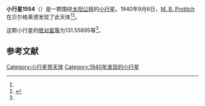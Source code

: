 {{Infobox planet
| bgcolour = #FFFFC0
| name = 1554 Yugoslavia
| symbol = 
| image = 
| caption = 
| discovery = yes
| discovery_ref = 
| discoverer = [[M._B._Protitch|M. B. Protitch]]
| discovery_site = [[贝尔格莱德|贝尔格莱德]] 
| discovered = 1940年9月6日
| designations = yes
| mp_name = 
| named_after = 
| alt_names = 1940 RE/ 1932 YA / 1935 JN / 1936 UH / 1948 MH
| mp_category = [[主带小行星|主带小行星]]
| orbit_ref = <ref name="a">[http://ssd.jpl.nasa.gov/sbdb.cgi?sstr=1554 1554 Yugoslavia] {{Wayback|url=http://ssd.jpl.nasa.gov/sbdb.cgi?sstr=1554 |date=20210717070932 }}，小行星數據庫瀏覽器（JPL Small-Body Database Browser）－[[美国国家航空航天局|美国国家航空航天局]]喷气推进实验室</ref>
| epoch = 2456400.5 (2013年4月18日更新)
| aphelion = {{convert|3.1445315|AU|km|3|abbr=on|lk=out}}
| perihelion = {{convert|2.0964797|AU|km|3|abbr=on}}
| semimajor = {{convert|2.6205056|AU|km|3|abbr=on}}
| eccentricity = 0.1999713
| period = 1549.444651 [[日|日]]<br />4.24[[儒略年|儒略年]]
| avg_speed = 
| inclination = 12.15120
| asc_node = 217.28575
| mean_anomaly = 
| arg_peri = 131.55895
| satellites = 
| physical_characteristics = yes
| dimensions = 
| mass = 
| density = 
| surface_grav = 
| escape_velocity = 
| sidereal_day = 
| axial_tilt = 
| pole_ecliptic_lat = 
| pole_ecliptic_lon = 
| albedo = 
| temperatures= 
| temp_name1 = 
| mean_temp_1 = 
| max_temp_1 = 
| temp_name2 = 
| max_temp_2 = 
| spectral_type = 
| abs_magnitude = 131.55895
}}

'''小行星1554'''（{{lang-en|1554 Yugoslavia}}）是一颗围绕[[太阳|太阳]][[公转|公转]]的[[小行星|小行星]]。1940年9月6日，[[M._B._Protitch|M. B. Protitch]]在贝尔格莱德发现了此天体<ref name="a" /><ref>{{cite news|title=小行星列表|url=http://cfa-www.harvard.edu/iau/lists/NumberedMPs.txt|accessdate=2013-07-08|newspaper=哈佛大学|archive-date=2008-05-17|archive-url=https://web.archive.org/web/20080517010638/http://cfa-www.harvard.edu/iau/lists/NumberedMPs.txt|dead-url=no}}</ref>。

这颗小行星的[[绝对星等|绝对星等]]为131.55895等<ref name="a" />。

==参考文献==
{{reflist}}
{{Minor Planet Number|[[小行星1553|小行星1553]]|[[小行星1555|小行星1555]]}}

{{小天体}}

[[Category:小行星带天体|Category:小行星带天体]]
[[Category:1940年发现的小行星|Category:1940年发现的小行星]]

{{asteroid-stub}}